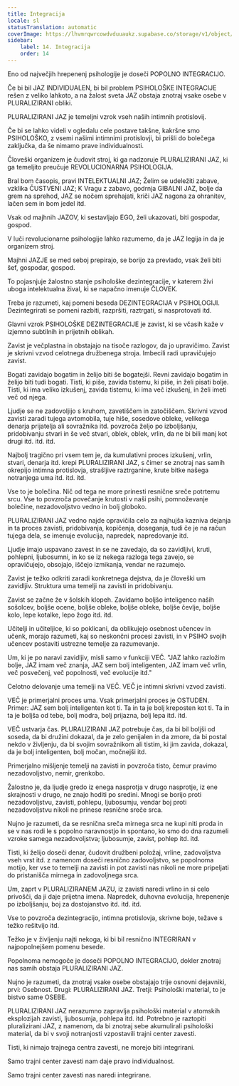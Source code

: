 ```yaml
---
title: Integracija
locale: sl
statusTranslation: automatic
coverImage: https://lhvmrqwrcowdvduuaukz.supabase.co/storage/v1/object/public/strapi-uploads/small_cover-educacion-fundamental.webp-2d51a7828a2b1309555be27f7e2a61a0.webp
sidebar:
    label: 14. Integracija
    order: 14
---
```

Eno od največjih hrepenenj psihologije je doseči POPOLNO INTEGRACIJO.

Če bi bil JAZ INDIVIDUALEN, bi bil problem PSIHOLOŠKE INTEGRACIJE rešen z veliko lahkoto, a na žalost sveta JAZ obstaja znotraj vsake osebe v PLURALIZIRANI obliki.

PLURALIZIRANI JAZ je temeljni vzrok vseh naših intimnih protislovij.

Če bi se lahko videli v ogledalu cele postave takšne, kakršne smo PSIHOLOŠKO, z vsemi našimi intimnimi protislovji, bi prišli do bolečega zaključka, da še nimamo prave individualnosti.

Človeški organizem je čudovit stroj, ki ga nadzoruje PLURALIZIRANI JAZ, ki ga temeljito preučuje REVOLUCIONARNA PSIHOLOGIJA.

Bral bom časopis, pravi INTELEKTUALNI JAZ; Želim se udeležiti zabave, vzklika ČUSTVENI JAZ; K Vragu z zabavo, godrnja GIBALNI JAZ, bolje da grem na sprehod, JAZ se nočem sprehajati, kriči JAZ nagona za ohranitev, lačen sem in bom jedel itd.

Vsak od majhnih JAZOV, ki sestavljajo EGO, želi ukazovati, biti gospodar, gospod.

V luči revolucionarne psihologije lahko razumemo, da je JAZ legija in da je organizem stroj.

Majhni JAZJE se med seboj prepirajo, se borijo za prevlado, vsak želi biti šef, gospodar, gospod.

To pojasnjuje žalostno stanje psihološke dezintegracije, v katerem živi uboga intelektualna žival, ki se napačno imenuje ČLOVEK.

Treba je razumeti, kaj pomeni beseda DEZINTEGRACIJA v PSIHOLOGIJI. Dezintegrirati se pomeni razbiti, razpršiti, raztrgati, si nasprotovati itd.

Glavni vzrok PSIHOLOŠKE DEZINTEGRACIJE je zavist, ki se včasih kaže v izjemno subtilnih in prijetnih oblikah.

Zavist je večplastna in obstajajo na tisoče razlogov, da jo upravičimo. Zavist je skrivni vzvod celotnega družbenega stroja. Imbecili radi upravičujejo zavist.

Bogati zavidajo bogatim in želijo biti še bogatejši. Revni zavidajo bogatim in želijo biti tudi bogati. Tisti, ki piše, zavida tistemu, ki piše, in želi pisati bolje. Tisti, ki ima veliko izkušenj, zavida tistemu, ki ima več izkušenj, in želi imeti več od njega.

Ljudje se ne zadovoljijo s kruhom, zavetiščem in zatočiščem. Skrivni vzvod zavisti zaradi tujega avtomobila, tuje hiše, sosedove obleke, velikega denarja prijatelja ali sovražnika itd. povzroča željo po izboljšanju, pridobivanju stvari in še več stvari, oblek, oblek, vrlin, da ne bi bili manj kot drugi itd. itd. itd.

Najbolj tragično pri vsem tem je, da kumulativni proces izkušenj, vrlin, stvari, denarja itd. krepi PLURALIZIRANI JAZ, s čimer se znotraj nas samih okrepijo intimna protislovja, strašljive raztrganine, krute bitke našega notranjega uma itd. itd. itd.

Vse to je bolečina. Nič od tega ne more prinesti resnične sreče potrtemu srcu. Vse to povzroča povečanje krutosti v naši psihi, pomnoževanje bolečine, nezadovoljstvo vedno in bolj globoko.

PLURALIZIRANI JAZ vedno najde opravičila celo za najhujša kazniva dejanja in ta proces zavisti, pridobivanja, kopičenja, doseganja, tudi če je na račun tujega dela, se imenuje evolucija, napredek, napredovanje itd.

Ljudje imajo uspavano zavest in se ne zavedajo, da so zavidljivi, kruti, pohlepni, ljubosumni, in ko se iz nekega razloga tega zavejo, se opravičujejo, obsojajo, iščejo izmikanja, vendar ne razumejo.

Zavist je težko odkriti zaradi konkretnega dejstva, da je človeški um zavidljiv. Struktura uma temelji na zavisti in pridobivanju.

Zavist se začne že v šolskih klopeh. Zavidamo boljšo inteligenco naših sošolcev, boljše ocene, boljše obleke, boljše obleke, boljše čevlje, boljše kolo, lepe kotalke, lepo žogo itd. itd.

Učitelji in učiteljice, ki so poklicani, da oblikujejo osebnost učencev in učenk, morajo razumeti, kaj so neskončni procesi zavisti, in v PSIHO svojih učencev postaviti ustrezne temelje za razumevanje.

Um, ki je po naravi zavidljiv, misli samo v funkciji VEČ. "JAZ lahko razložim bolje, JAZ imam več znanja, JAZ sem bolj inteligenten, JAZ imam več vrlin, več posvečenj, več popolnosti, več evolucije itd."

Celotno delovanje uma temelji na VEČ. VEČ je intimni skrivni vzvod zavisti.

VEČ je primerjalni proces uma. Vsak primerjalni proces je OSTUDEN. Primer: JAZ sem bolj inteligenten kot ti. Ta in ta je bolj kreposten kot ti. Ta in ta je boljša od tebe, bolj modra, bolj prijazna, bolj lepa itd. itd.

VEČ ustvarja čas. PLURALIZIRANI JAZ potrebuje čas, da bi bil boljši od soseda, da bi družini dokazal, da je zelo genijalen in da zmore, da bi postal nekdo v življenju, da bi svojim sovražnikom ali tistim, ki jim zavida, dokazal, da je bolj inteligenten, bolj močan, močnejši itd.

Primerjalno mišljenje temelji na zavisti in povzroča tisto, čemur pravimo nezadovoljstvo, nemir, grenkobo.

Žalostno je, da ljudje gredo iz enega nasprotja v drugo nasprotje, iz ene skrajnosti v drugo, ne znajo hoditi po sredini. Mnogi se borijo proti nezadovoljstvu, zavisti, pohlepu, ljubosumju, vendar boj proti nezadovoljstvu nikoli ne prinese resnične sreče srca.

Nujno je razumeti, da se resnična sreča mirnega srca ne kupi niti proda in se v nas rodi le s popolno naravnostjo in spontano, ko smo do dna razumeli vzroke samega nezadovoljstva; ljubosumje, zavist, pohlep itd. itd.

Tisti, ki želijo doseči denar, čudovit družbeni položaj, vrline, zadovoljstva vseh vrst itd. z namenom doseči resnično zadovoljstvo, se popolnoma motijo, ker vse to temelji na zavisti in pot zavisti nas nikoli ne more pripeljati do pristanišča mirnega in zadovoljnega srca.

Um, zaprt v PLURALIZIRANEM JAZU, iz zavisti naredi vrlino in si celo privošči, da ji daje prijetna imena. Napredek, duhovna evolucija, hrepenenje po izboljšanju, boj za dostojanstvo itd. itd. itd.

Vse to povzroča dezintegracijo, intimna protislovja, skrivne boje, težave s težko rešitvijo itd.

Težko je v življenju najti nekoga, ki bi bil resnično INTEGRIRAN v najpopolnejšem pomenu besede.

Popolnoma nemogoče je doseči POPOLNO INTEGRACIJO, dokler znotraj nas samih obstaja PLURALIZIRANI JAZ.

Nujno je razumeti, da znotraj vsake osebe obstajajo trije osnovni dejavniki, prvi: Osebnost. Drugi: PLURALIZIRANI JAZ. Tretji: Psihološki material, to je bistvo same OSEBE.

PLURALIZIRANI JAZ nerazumno zapravlja psihološki material v atomskih eksplozijah zavisti, ljubosumja, pohlepa itd. itd. Potrebno je raztopiti pluralizirani JAZ, z namenom, da bi znotraj sebe akumulirali psihološki material, da bi v svoji notranjosti vzpostavili trajni center zavesti.

Tisti, ki nimajo trajnega centra zavesti, ne morejo biti integrirani.

Samo trajni center zavesti nam daje pravo individualnost.

Samo trajni center zavesti nas naredi integrirane.

